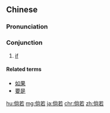 ==Chinese==
{{zh-forms}}

===Pronunciation===
{{zh-pron
|m=tǎngruò
|c=tong2 joek6
|mn=qz,xm:thóng-lio̍k/zz:thóng-jia̍k
|cat=con
}}

===Conjunction===
{{zh-con}}

# {{lb|zh|Intermediate Mandarin|literary}} [[if]]

====Related terms====
* [[如果]]
* [[要是]]

[[hu:倘若]]
[[mg:倘若]]
[[ja:倘若]]
[[chr:倘若]]
[[zh:倘若]]